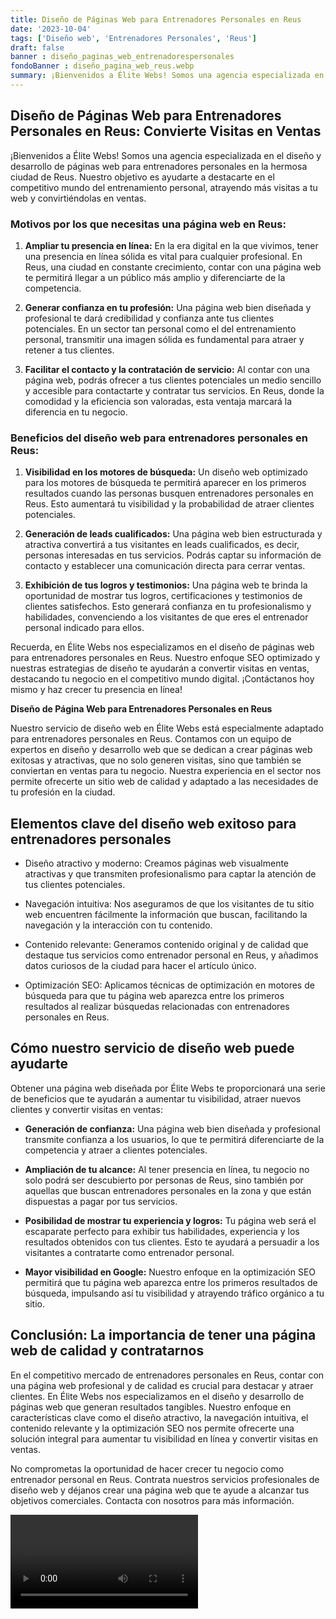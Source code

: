 ```yaml
---
title: Diseño de Páginas Web para Entrenadores Personales en Reus
date: '2023-10-04'
tags: ['Diseño web', 'Entrenadores Personales', 'Reus']
draft: false
banner : diseño_paginas_web_entrenadorespersonales
fondoBanner : diseño_pagina_web_reus.webp
summary: ¡Bienvenidos a Élite Webs! Somos una agencia especializada en el diseño y desarrollo de páginas web para entrenadores personales en la hermosa ciudad de Reus. Nuestro objetivo es ayudarte a destacarte en el competitivo mundo del entrenamiento personal, atrayendo más visitas a tu web y convirtiéndolas en ventas.
---
```


## Diseño de Páginas Web para Entrenadores Personales en Reus: Convierte Visitas en Ventas

¡Bienvenidos a Élite Webs! Somos una agencia especializada en el diseño y desarrollo de páginas web para entrenadores personales en la hermosa ciudad de Reus. Nuestro objetivo es ayudarte a destacarte en el competitivo mundo del entrenamiento personal, atrayendo más visitas a tu web y convirtiéndolas en ventas.

### Motivos por los que necesitas una página web en Reus:

1. **Ampliar tu presencia en línea:** En la era digital en la que vivimos, tener una presencia en línea sólida es vital para cualquier profesional. En Reus, una ciudad en constante crecimiento, contar con una página web te permitirá llegar a un público más amplio y diferenciarte de la competencia.

2. **Generar confianza en tu profesión:** Una página web bien diseñada y profesional te dará credibilidad y confianza ante tus clientes potenciales. En un sector tan personal como el del entrenamiento personal, transmitir una imagen sólida es fundamental para atraer y retener a tus clientes.

3. **Facilitar el contacto y la contratación de servicio:** Al contar con una página web, podrás ofrecer a tus clientes potenciales un medio sencillo y accesible para contactarte y contratar tus servicios. En Reus, donde la comodidad y la eficiencia son valoradas, esta ventaja marcará la diferencia en tu negocio.

### Beneficios del diseño web para entrenadores personales en Reus:

1. **Visibilidad en los motores de búsqueda:** Un diseño web optimizado para los motores de búsqueda te permitirá aparecer en los primeros resultados cuando las personas busquen entrenadores personales en Reus. Esto aumentará tu visibilidad y la probabilidad de atraer clientes potenciales.

2. **Generación de leads cualificados:** Una página web bien estructurada y atractiva convertirá a tus visitantes en leads cualificados, es decir, personas interesadas en tus servicios. Podrás captar su información de contacto y establecer una comunicación directa para cerrar ventas.

3. **Exhibición de tus logros y testimonios:** Una página web te brinda la oportunidad de mostrar tus logros, certificaciones y testimonios de clientes satisfechos. Esto generará confianza en tu profesionalismo y habilidades, convenciendo a los visitantes de que eres el entrenador personal indicado para ellos.

Recuerda, en Élite Webs nos especializamos en el diseño de páginas web para entrenadores personales en Reus. Nuestro enfoque SEO optimizado y nuestras estrategias de diseño te ayudarán a convertir visitas en ventas, destacando tu negocio en el competitivo mundo digital. ¡Contáctanos hoy mismo y haz crecer tu presencia en línea!

<GifSeo />

<Cta />

**Diseño de Página Web para Entrenadores Personales en Reus**

Nuestro servicio de diseño web en Élite Webs está especialmente adaptado para entrenadores personales en Reus. Contamos con un equipo de expertos en diseño y desarrollo web que se dedican a crear páginas web exitosas y atractivas, que no solo generen visitas, sino que también se conviertan en ventas para tu negocio. Nuestra experiencia en el sector nos permite ofrecerte un sitio web de calidad y adaptado a las necesidades de tu profesión en la ciudad. 

## Elementos clave del diseño web exitoso para entrenadores personales 

- Diseño atractivo y moderno: Creamos páginas web visualmente atractivas y que transmiten profesionalismo para captar la atención de tus clientes potenciales.

- Navegación intuitiva: Nos aseguramos de que los visitantes de tu sitio web encuentren fácilmente la información que buscan, facilitando la navegación y la interacción con tu contenido.

- Contenido relevante: Generamos contenido original y de calidad que destaque tus servicios como entrenador personal en Reus, y añadimos datos curiosos de la ciudad para hacer el artículo único.

- Optimización SEO: Aplicamos técnicas de optimización en motores de búsqueda para que tu página web aparezca entre los primeros resultados al realizar búsquedas relacionadas con entrenadores personales en Reus.

## Cómo nuestro servicio de diseño web puede ayudarte

Obtener una página web diseñada por Élite Webs te proporcionará una serie de beneficios que te ayudarán a aumentar tu visibilidad, atraer nuevos clientes y convertir visitas en ventas:

- **Generación de confianza:** Una página web bien diseñada y profesional transmite confianza a los usuarios, lo que te permitirá diferenciarte de la competencia y atraer a clientes potenciales.

- **Ampliación de tu alcance:** Al tener presencia en línea, tu negocio no solo podrá ser descubierto por personas de Reus, sino también por aquellas que buscan entrenadores personales en la zona y que están dispuestas a pagar por tus servicios.

- **Posibilidad de mostrar tu experiencia y logros:** Tu página web será el escaparate perfecto para exhibir tus habilidades, experiencia y los resultados obtenidos con tus clientes. Esto te ayudará a persuadir a los visitantes a contratarte como entrenador personal.

- **Mayor visibilidad en Google:** Nuestro enfoque en la optimización SEO permitirá que tu página web aparezca entre los primeros resultados de búsqueda, impulsando así tu visibilidad y atrayendo tráfico orgánico a tu sitio.

## Conclusión: La importancia de tener una página web de calidad y contratarnos

En el competitivo mercado de entrenadores personales en Reus, contar con una página web profesional y de calidad es crucial para destacar y atraer clientes. En Élite Webs nos especializamos en el diseño y desarrollo de páginas web que generan resultados tangibles. Nuestro enfoque en características clave como el diseño atractivo, la navegación intuitiva, el contenido relevante y la optimización SEO nos permite ofrecerte una solución integral para aumentar tu visibilidad en línea y convertir visitas en ventas.

No comprometas la oportunidad de hacer crecer tu negocio como entrenador personal en Reus. Contrata nuestros servicios profesionales de diseño web y déjanos crear una página web que te ayude a alcanzar tus objetivos comerciales. Contacta con nosotros para más información.

<Video />

<CtaBot job='Entrenadores Personales' city='Reus'/>

<Gmaps query='Reus+españa+maps' />